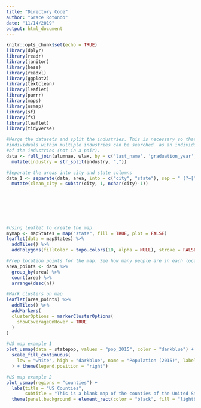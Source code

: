 ```yaml
---
title: "Directory Code"
author: "Grace Rotondo"
date: "11/14/2019"
output: html_document
---
```


```r
knitr::opts_chunk$set(echo = TRUE)
library(dplyr)
library(readr)
library(janitor)
library(base)
library(readxl)
library(ggplot2)
library(textclean)
library(leaflet)
library(purrr)
library(maps)
library(usmap)
library(sf)
library(fs)
library(leaflet)
library(tidyverse)
```

```r


#Merge the datasets and split the industries. This is necessary so that
#individuals within multiple industries can be searched  as an individual in one
#of the industries (not in a pair).
data <- full_join(alumnae, wlax, by = c('last_name', 'graduation_year', 'count')) %>% 
  mutate(industry = str_split(industry, ",")) 

#Separate the areas into city and state columns 
data_1 <- separate(data, area, into = c("city", "state"), sep = " (?=[^ ]+$)") %>% 
  mutate(clean_city = substr(city, 1, nchar(city)-1)) 

  
  
  
  
  
```

```r
#Using leaflet to create the map.
mymap <- mapStates = map("state", fill = TRUE, plot = FALSE)
leaflet(data = mapStates) %>% 
  addTiles() %>%
  addPolygons(fillColor = topo.colors(10, alpha = NULL), stroke = FALSE)
```

```r
#Prep location points for the map. See how many people are in each location.
area_points <- data %>% 
  group_by(area) %>% 
  count(area) %>% 
  arrange(desc(n))
```

```r
#Mark clusters on map
leaflet(area_points) %>% 
  addTiles() %>% 
  addMarkers(
  clusterOptions = markerClusterOptions(
    showCoverageOnHover = TRUE
  )
)
```






```r
#US map example 1
plot_usmap(data = statepop, values = "pop_2015", color = "darkblue") + 
  scale_fill_continuous(
    low = "white", high = "darkblue", name = "Population (2015)", label = scales::comma
  ) + theme(legend.position = "right")
```

```r
#US map example 2
plot_usmap(regions = "counties") + 
  labs(title = "US Counties",
       subtitle = "This is a blank map of the counties of the United States.") + 
  theme(panel.background = element_rect(color = "black", fill = "lightblue"))
```





